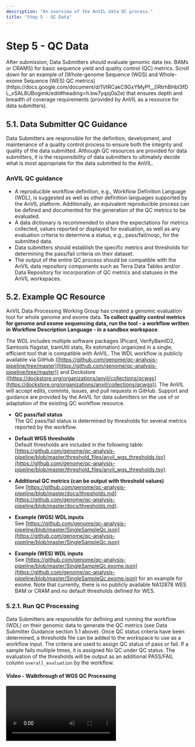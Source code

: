 ```yaml
---
description: "An overview of the AnVIL data QC process."
title: "Step 5 - QC Data"
---
```


# Step 5 - QC Data

<Alert icon={false} severity="info">
    After submission, Data Submitters should evaluate genomic data (ex. BAMs or CRAMS) for basic sequence yield and quality control (QC) metrics. Scroll down for an example of [Whole-genome Sequence (WGS) and Whole-exome Sequence (WES) QC metrics](https://docs.google.com/document/d/1VtRCakC9GxYMyPf__0RtrhBHbl3fDL_xSAL8UBogimk/edit#heading=h.bw7yqoj0a2e) that ensures depth and breadth of coverage requirements (provided by AnVIL as a resource for data submitters).    
</Alert>    

## 5.1. Data Submitter QC Guidance

Data Submitters are responsible for the definition, development, and maintenance of a quality control process to ensure both the integrity and quality of the data submitted. Although QC resources are provided for data submitters, it is the responsibility of data submitters to ultimately decide what is most appropriate for the data submitted to the AnVIL.
 
### AnVIL QC guidance         
- A reproducible workflow definition, e.g., Workflow Definition Language (WDL), is suggested as well as other definition languages supported by the AnVIL platform. Additionally, an equivalent reproducible process can be defined and documented for the generation of the QC metrics to be evaluated.    
- A data dictionary is recommended to share the expectations for metrics collected, values reported or displayed for evaluation, as well as any evaluation criteria to determine a status, e.g., pass/fail/noqc, for the submitted data.    
- Data submitters should establish the specific metrics and thresholds for determining the pass/fail criteria on their dataset.   
- The output of the entire QC process should be compatible with the AnVIL data repository components such as Terra Data Tables and/or Data Repository for incorporation of QC metrics and statuses in the AnVIL workspaces.

## 5.2. Example QC Resource    

AnVIL Data Processing Working Group has created a genomic evaluation tool for whole genome and exome data. **To collect quality control metrics for genome and exome sequencing data, run the tool - a workflow written in Workflow Description Language - in a sandbox workspace**.

The WDL includes multiple software packages (Picard, VerifyBamID2, Samtools flagstat, bamUtil stats, Rx estimation) organized in a single, efficient tool that is compatible with AnVIL. The WDL workflow is publicly available via GitHub ([https://github.com/genome/qc-analysis-pipeline/tree/master](https://github.com/genome/qc-analysis-pipeline/tree/master)) and Dockstore ([https://dockstore.org/organizations/anvil/collections/qcwgs](https://dockstore.org/organizations/anvil/collections/qcwgs)). The AnVIL will accept edits, commits, issues, and pull requests in GitHub. Support and guidance are provided by the AnVIL for data submitters on the use of or adaptation of the existing QC workflow resource.   

- **QC pass/fail status**             
The QC pass/fail status is determined by thresholds for several metrics reported by the workflow.     

- **Default WGS thresholds**       
Default thresholds are included in the following table: [https://github.com/genome/qc-analysis-pipeline/blob/master/threshold_files/anvil_wgs_thresholds.tsv](https://github.com/genome/qc-analysis-pipeline/blob/master/threshold_files/anvil_wgs_thresholds.tsv).    

- **Additional QC metrics (can be output with threshold values)**      
See [https://github.com/genome/qc-analysis-pipeline/blob/master/docs/thresholds.md](https://github.com/genome/qc-analysis-pipeline/blob/master/docs/thresholds.md).    

- **Example (WGS) WDL inputs**    
See [https://github.com/genome/qc-analysis-pipeline/blob/master/SingleSampleQc.json](https://github.com/genome/qc-analysis-pipeline/blob/master/SingleSampleQc.json)    

- **Example (WES) WDL inputs**          
See [https://github.com/genome/qc-analysis-pipeline/blob/master/SingleSampleQc.exome.json](https://github.com/genome/qc-analysis-pipeline/blob/master/SingleSampleQc.exome.json) for an example for exome. Note that currently, there is no publicly available NA12878 WES BAM or CRAM and no default thresholds defined for WES.  

### 5.2.1. Run QC Processing
Data Submitters are responsible for defining and running the workflow (WDL) on their genomic data to generate the QC metrics (see Data Submitter Guidance section 5.1 above). Once QC status criteria have been determined, a thresholds file can be added to the workspace to use as a workflow input. The criteria are used to assign QC status of pass or fail. If a sample fails multiple times, it is assigned No QC under QC status.  The evaluation of the thresholds will be output as an additional PASS/FAIL column `overall_evaluation` by the workflow.     

#### Video - Walkthrough of WGS QC Processing

<Video url="https://youtu.be/WLpnoXySuIw" />

### 5.2.2. Example QC Metrics
#### QC processing results table

Below are the current output, files, and discrete values generated by the workflow in a `qc_results_sample` data table: [https://github.com/genome/qc-analysis-pipeline/blob/master/docs/outputs.md](https://github.com/genome/qc-analysis-pipeline/blob/master/docs/outputs.md)


| Metric Name                 | Metric Description                  | Pass threshold  | Purpose                    | Source Tool                              |
|:----------------------------|:------------------------------------|:----------------|:---------------------------|:-----------------------------------------|
| `qc_results_sample_id`      | Sample ID                           | NA              | Identify sample            | NA                                       |
| `cram`                      | Cram google path                    | NA              | Locate file                | NA                                       |
| `FREEMIX`                   | FREEMIX                             | < 0.01          | Sample contamination       | VerifyBamID2                             |
| `MEAN_COVERAGE`             | Haploid Coverage                    | ≥ 30            | Coverage depth             | Picard CollectWgs Metrics                |
| `MEDIAN_ABSOLUTE_DEVIATION` | Library insert size mad             | NA              | Batch characteristics      | Picard CollectInsertSize Metrics         |
| `MEDIAN_INSERT_SIZE`        | Library insert size median          | NA              | Batch characteristics      | Picard CollectInsertSize Metrics         |
| `PCT_10X`                   | % coverage at 10X                   | > 0.95          | Coverage breadth           | Picard CollectWgs Metrics                |
| `PCT_20X`                   | % coverage at 20X                   | > 0.90          | Coverage breadth           | Picard CollectWgs Metrics                |
| `PCT_30X`                   | % coverage at 30X                   | NA              | Additional metadata        | Picard CollectWgs Metrics                |
| `PCT_CHIMERAS (PAIR)`       | % Chimeras                          | < 0.05          | Variant detection          | Picard CollectAlignmentSummary Metrics   |
| `Percent_duplication`       | % duplication                       |                 |                            |                                          |
| `Q20_BASES`                 | Total bases with Q20 or higher      | ≥ 86x109        | Sequence quality           | Picard CollectQualityYield Metrics       |
| `qc_status`                 | Reported status at the sample level | Pass/Fail/No QC | Overall quality assessment |                                          |
| `read1_pf_mismatch_rate`    | Read1 base mismatch rate            | < 0.05          | Sequence quality           | Picard Collect Alignment Summary Metrics |
| `read2_pf_mismatch_rate`    | Read2 base mismatch rate            | < 0.05          | Sequence quality           | Picard Collect Alignment Summary Metrics |


### 5.2.3. Post QC Processing to AnVIL Workspaces

The output from the QC aggregator is a QC summary results TSV file. Data submitters will pass off the QC summary results file to the AnVIL ingestion team. The AnVIL team will push the QC summary results to the workspaces, which will contain the QC status, including those that fail QC or have no QC. The example below is the QC results table in the 1000 Genomes workspace.

#### Sample QC Results Table

<Figure
  alt="QC Results."
  caption="QC results in a 1000 Genomes workspace"
  src="/consortia/learn/data-submitters/qc-results.png"
/>
